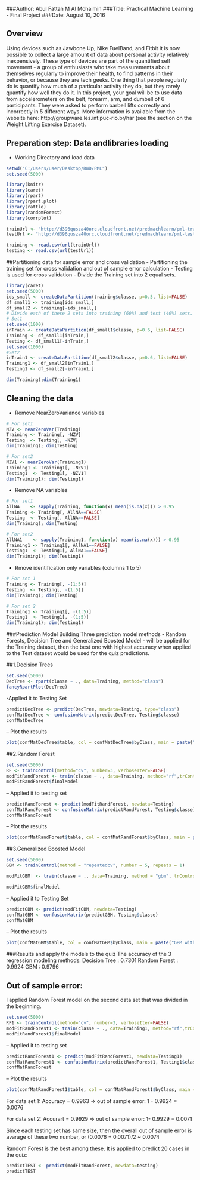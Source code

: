 
###Author: Abul Fattah M Al Mohaimin
###Title: Practical Machine Learning - Final Project
###Date: August 10, 2016



## Overview 
Using devices such as Jawbone Up, Nike FuelBand, and Fitbit it is now possible to collect a large amount of data about personal activity relatively inexpensively. These type of devices are part of the quantified self movement - a group of enthusiasts who take measurements about themselves regularly to improve their health, to find patterns in their behavior, or because they are tech geeks. One thing that people regularly do is quantify how much of a particular activity they do, but they rarely quantify how well they do it. In this project, your goal will be to use data from accelerometers on the belt, forearm, arm, and dumbell of 6 participants. They were asked to perform barbell lifts correctly and incorrectly in 5 different ways. More information is available from the website here: http://groupware.les.inf.puc-rio.br/har (see the section on the Weight Lifting Exercise Dataset).


## Preparation step: Data andlibraries loading
- Working Directory and load data
```r
setwd("C:/Users/user/Desktop/RWD/PML")
set.seed(5000)

library(knitr)
library(caret)
library(rpart)
library(rpart.plot)
library(rattle)
library(randomForest)
library(corrplot)

trainUrl <- "http://d396qusza40orc.cloudfront.net/predmachlearn/pml-training.csv"
testUrl <- "http://d396qusza40orc.cloudfront.net/predmachlearn/pml-testing.csv"

training <- read.csv(url(trainUrl))
testing <- read.csv(url(testUrl)) 
```

##Partitioning data for sample error and cross validation
- Partitioning the training set for cross validation and out of sample error calculation 
- Testing is used for cross validation
- Divide the Training set into 2 equal sets.

```r
library(caret)
set.seed(5000)
ids_small <- createDataPartition(training$classe, p=0.5, list=FALSE)
df_small1 <- training[ids_small,]
df_small2 <- training[-ids_small,]
# Divide each of these 2 sets into training (60%) and test (40%) sets.
# Set1
set.seed(1000)
inTrain <- createDataPartition(df_small1$classe, p=0.6, list=FALSE)
Training <- df_small1[inTrain,]
Testing <- df_small1[-inTrain,]
set.seed(1000)
#Set2
inTrain1 <- createDataPartition(df_small2$classe, p=0.6, list=FALSE)
Training1 <- df_small2[inTrain1,]
Testing1 <- df_small2[-inTrain1,]

dim(Training);dim(Training1)
```
## Cleaning the data

- Remove NearZeroVariance variables
```r
# For set1
NZV <- nearZeroVar(Training)
Training <- Training[, -NZV]
Testing  <- Testing[, -NZV]
dim(Training); dim(Testing)

# For set2
NZV1 <- nearZeroVar(Training1)
Training1 <- Training1[, -NZV1]
Testing1  <- Testing1[, -NZV1]
dim(Training1); dim(Testing1)

```

- Remove NA variables
```r
# For set1
AllNA    <- sapply(Training, function(x) mean(is.na(x))) > 0.95
Training <- Training[, AllNA==FALSE]
Testing  <- Testing[, AllNA==FALSE]
dim(Training); dim(Testing)

# For set2
AllNA1    <- sapply(Training1, function(x) mean(is.na(x))) > 0.95
Training1 <- Training1[, AllNA1==FALSE]
Testing1  <- Testing1[, AllNA1==FALSE]
dim(Training1); dim(Testing1)
```

- Rmove identification only variables (columns 1 to 5)
```r
# For set 1
Training <- Training[, -(1:5)]
Testing  <- Testing[, -(1:5)]
dim(Training); dim(Testing)

# For set 2
Training1 <- Training1[, -(1:5)]
Testing1  <- Testing1[, -(1:5)]
dim(Training1); dim(Testing1)
```


###Prediction Model Building
Three prediction model methods - Random Forests, Decision Tree and Generalized Boosted Model - will be applied for the Training dataset, then the best one with highest accuracy when applied to the Test dataset would be used for the quiz predictions. 

##1.Decision Trees
```r
set.seed(5000)
DecTree <- rpart(classe ~ ., data=Training, method="class")
fancyRpartPlot(DecTree)
```

-Applied it to Testing Set
```r
predictDecTree <- predict(DecTree, newdata=Testing, type="class")
confMatDecTree <- confusionMatrix(predictDecTree, Testing$classe)
confMatDecTree
```

-- Plot the results
```r
plot(confMatDecTree$table, col = confMatDecTree$byClass, main = paste("Decision Tree with accuracy = ",round(confMatDecTree$overall['Accuracy'], 4)))
```


##2.Random Forest
```r
set.seed(5000)
RF <- trainControl(method="cv", number=3, verboseIter=FALSE)
modFitRandForest <- train(classe ~ ., data=Training, method="rf",trControl=RF)
modFitRandForest$finalModel
```

-- Applied it to testing set
```r
predictRandForest <- predict(modFitRandForest, newdata=Testing)
confMatRandForest <- confusionMatrix(predictRandForest, Testing$classe)
confMatRandForest
```

-- Plot the results
```r
plot(confMatRandForest$table, col = confMatRandForest$byClass, main = paste("Random Forest with accuracy =", round(confMatRandForest$overall['Accuracy'], 4)))
```

##3.Generalized Boosted Model
```r
set.seed(5000)
GBM <- trainControl(method = "repeatedcv", number = 5, repeats = 1)

modFitGBM  <- train(classe ~ ., data=Training, method = "gbm", trControl = GBM, verbose = FALSE)

modFitGBM$finalModel
```

-- Applied it to Testing Set
```r
predictGBM <- predict(modFitGBM, newdata=Testing)
confMatGBM <- confusionMatrix(predictGBM, Testing$classe)
confMatGBM
```

-- Plot the results
```r
plot(confMatGBM$table, col = confMatGBM$byClass, main = paste("GBM with accuracy = ", round(confMatGBM$overall['Accuracy'], 4)))
```

###Results and apply the models to the quiz
The accuracy of the 3 regression modeling methods:
Decision Tree : 0.7301
Random Forest : 0.9924
GBM : 0.9796

## Out of sample error:
I applied Random Forest model on the second data set that was divided in the beginning.
```r
set.seed(5000)
RF1 <- trainControl(method="cv", number=3, verboseIter=FALSE)
modFitRandForest1 <- train(classe ~ ., data=Training1, method="rf",trControl=RF1)
modFitRandForest1$finalModel
```

-- Applied it to testing set
```r
predictRandForest1 <- predict(modFitRandForest1, newdata=Testing1)
confMatRandForest1 <- confusionMatrix(predictRandForest1, Testing1$classe)
confMatRandForest
```

-- Plot the results
```r
plot(confMatRandForest1$table, col = confMatRandForest1$byClass, main = paste("Random Forest for second data set with accuracy =", round(confMatRandForest1$overall['Accuracy'], 4)))
```


For data set 1: Accuracy = 0.9963 => out of sample error: 1 - 0.9924 = 0.0076

For data set 2: Accurart = 0.9929 => out of sample error: 1- 0.9929 = 0.0071

Since each testing set has same size, then the overall out of sample error is avarage of these two number, or (0.0076 + 0.0071)/2 ~ 0.0074


Random Forest is the best among these. It is applied to predict 20 cases in the quiz:
```r
predictTEST <- predict(modFitRandForest, newdata=testing)
predictTEST
```
